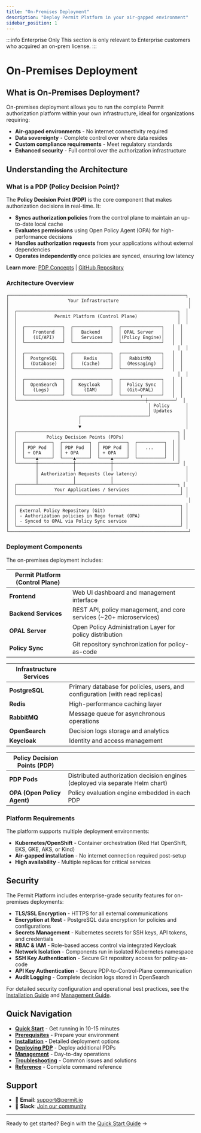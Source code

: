 ```yaml
---
title: "On-Premises Deployment"
description: "Deploy Permit Platform in your air-gapped environment"
sidebar_position: 1
---
```


:::info Enterprise Only
This section is only relevant to Enterprise customers who acquired an on-prem license.
:::

# On-Premises Deployment

## What is On-Premises Deployment?

On-premises deployment allows you to run the complete Permit authorization platform within your own infrastructure, ideal for organizations requiring:

- **Air-gapped environments** - No internet connectivity required
- **Data sovereignty** - Complete control over where data resides
- **Custom compliance requirements** - Meet regulatory standards
- **Enhanced security** - Full control over the authorization infrastructure

## Understanding the Architecture

### What is a PDP (Policy Decision Point)?

The **Policy Decision Point (PDP)** is the core component that makes authorization decisions in real-time. It:

- **Syncs authorization policies** from the control plane to maintain an up-to-date local cache
- **Evaluates permissions** using Open Policy Agent (OPA) for high-performance decisions
- **Handles authorization requests** from your applications without external dependencies
- **Operates independently** once policies are synced, ensuring low latency

**Learn more**: [PDP Concepts](/concepts/pdp/overview) | [GitHub Repository](https://github.com/permitio/PDP)

### Architecture Overview

```
┌──────────────────────────────────────────────────────────────────┐
│                      Your Infrastructure                          │
│                                                                   │
│  ┌────────────────────────────────────────────────────────────┐  │
│  │              Permit Platform (Control Plane)               │  │
│  │                                                            │  │
│  │  ┌──────────────┐  ┌──────────────┐  ┌───────────────┐   │  │
│  │  │   Frontend   │  │   Backend    │  │ OPAL Server   │   │  │
│  │  │   (UI/API)   │  │   Services   │  │(Policy Engine)│   │  │
│  │  └──────────────┘  └──────────────┘  └───────────────┘   │  │
│  │                                                            │  │
│  │  ┌──────────────┐  ┌──────────────┐  ┌───────────────┐   │  │
│  │  │  PostgreSQL  │  │    Redis     │  │   RabbitMQ    │   │  │
│  │  │  (Database)  │  │   (Cache)    │  │  (Messaging)  │   │  │
│  │  └──────────────┘  └──────────────┘  └───────────────┘   │  │
│  │                                                            │  │
│  │  ┌──────────────┐  ┌──────────────┐  ┌───────────────┐   │  │
│  │  │  OpenSearch  │  │  Keycloak    │  │  Policy Sync  │   │  │
│  │  │   (Logs)     │  │    (IAM)     │  │  (Git→OPAL)   │   │  │
│  │  └──────────────┘  └──────────────┘  └───────┬───────┘   │  │
│  └────────────────────────────────────────────────┼──────────┘  │
│                                                    │ Policy      │
│                                                    │ Updates     │
│                          ┌─────────────────────────┘             │
│                          │                                       │
│                          ▼                                       │
│  ┌────────────────────────────────────────────────────────────┐ │
│  │           Policy Decision Points (PDPs)                    │ │
│  │  ┌──────────┐  ┌──────────┐  ┌──────────┐  ┌──────────┐  │ │
│  │  │ PDP Pod  │  │ PDP Pod  │  │ PDP Pod  │  │   ...    │  │ │
│  │  │ + OPA    │  │ + OPA    │  │ + OPA    │  │          │  │ │
│  │  └────▲─────┘  └────▲─────┘  └────▲─────┘  └──────────┘  │ │
│  └───────┼─────────────┼─────────────┼────────────────────────┘ │
│          │             │             │                           │
│          │ Authorization Requests (low latency)                  │
│          │             │             │                           │
│  ┌───────┴─────────────┴─────────────┴────────────────────────┐ │
│  │              Your Applications / Services                   │ │
│  └─────────────────────────────────────────────────────────────┘ │
│                                                                   │
│  ┌─────────────────────────────────────────────────────────────┐ │
│  │ External Policy Repository (Git)                            │ │
│  │ - Authorization policies in Rego format (OPA)               │ │
│  │ - Synced to OPAL via Policy Sync service                    │ │
│  └─────────────────────────────────────────────────────────────┘ │
└───────────────────────────────────────────────────────────────────┘
```

### Deployment Components

The on-premises deployment includes:

| **Permit Platform (Control Plane)** | |
|--------------------------------------|---------------------------------------------|
| **Frontend** | Web UI dashboard and management interface |
| **Backend Services** | REST API, policy management, and core services (~20+ microservices) |
| **OPAL Server** | Open Policy Administration Layer for policy distribution |
| **Policy Sync** | Git repository synchronization for policy-as-code |

| **Infrastructure Services** | |
|-----------------------------|---------------------------------------------|
| **PostgreSQL** | Primary database for policies, users, and configuration (with read replicas) |
| **Redis** | High-performance caching layer |
| **RabbitMQ** | Message queue for asynchronous operations |
| **OpenSearch** | Decision logs storage and analytics |
| **Keycloak** | Identity and access management |

| **Policy Decision Points (PDP)** | |
|----------------------------------|---------------------------------------------|
| **PDP Pods** | Distributed authorization decision engines (deployed via separate Helm chart) |
| **OPA (Open Policy Agent)** | Policy evaluation engine embedded in each PDP |

### Platform Requirements

The platform supports multiple deployment environments:
- **Kubernetes/OpenShift** - Container orchestration (Red Hat OpenShift, EKS, GKE, AKS, or Kind)
- **Air-gapped installation** - No internet connection required post-setup
- **High availability** - Multiple replicas for critical services

## Security

The Permit Platform includes enterprise-grade security features for on-premises deployments:

- **TLS/SSL Encryption** - HTTPS for all external communications
- **Encryption at Rest** - PostgreSQL data encryption for policies and configurations
- **Secrets Management** - Kubernetes secrets for SSH keys, API tokens, and credentials
- **RBAC & IAM** - Role-based access control via integrated Keycloak
- **Network Isolation** - Components run in isolated Kubernetes namespace
- **SSH Key Authentication** - Secure Git repository access for policy-as-code
- **API Key Authentication** - Secure PDP-to-Control-Plane communication
- **Audit Logging** - Complete decision logs stored in OpenSearch

For detailed security configuration and operational best practices, see the [Installation Guide](/how-to/deploy/on-prem/installation) and [Management Guide](/how-to/deploy/on-prem/management).

## Quick Navigation

- **[Quick Start](/how-to/deploy/on-prem/quick-start)** - Get running in 10-15 minutes
- **[Prerequisites](/how-to/deploy/on-prem/prerequisites)** - Prepare your environment
- **[Installation](/how-to/deploy/on-prem/installation)** - Detailed deployment options
- **[Deploying PDP](/how-to/deploy/on-prem/pdp-deployment)** - Deploy additional PDPs
- **[Management](/how-to/deploy/on-prem/management)** - Day-to-day operations
- **[Troubleshooting](/how-to/deploy/on-prem/troubleshooting)** - Common issues and solutions
- **[Reference](/how-to/deploy/on-prem/reference)** - Complete command reference

## Support

- 📧 **Email**: support@permit.io
- 💬 **Slack**: [Join our community](https://io.permit.io/slack)

---

Ready to get started? Begin with the [Quick Start Guide](/how-to/deploy/on-prem/quick-start) →
